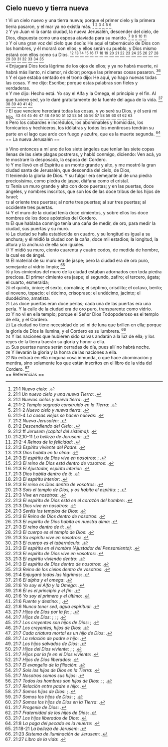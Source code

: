 == Cielo nuevo y tierra nueva ==

{{anchor|1}} <small>1</small> Vi un cielo nuevo y una tierra nueva; porque el primer cielo y la primera tierra pasaron, y el mar ya no existía más. <ref>21:1 ''Nuevo cielo'': {{lib|LU|15|7|1}}.</ref> <ref>21:1 ''Un nuevo cielo y una nueva Tierra'': {{lib|LU|135|5|4}}.</ref> <ref>21:1 ''Nuevos cielos y nueva tierra'': {{lib|LU|176|1|6}}.</ref> <ref>21:1-2 ''Templo sagrado construido en la Tierra'': {{lib|LU|55|1|1}}.</ref> <ref>21:1-2 ''Nuevo cielo y nueva tierra'': {{lib|LU|52|7|11}}.</ref> <ref>21:1-4 ''La cosas viejas se hacen nuevas'': {{lib|LU|55|6|4}}.</ref><br>
{{anchor|2}} <small>2</small> Y yo Juan vi la santa ciudad, la nueva Jerusalén, descender del cielo, de Dios, dispuesta como una esposa ataviada para su marido. <ref>21:2 ''Nueva Jerusalén'': {{lib|LU|176|1|6}}.</ref> <ref>21:2 ''Descendiendo del Cielo'': {{lib|LU|55|1|3}}.</ref> <ref>21:2 ff ''Jerusem (capital del sistema)'': {{lib|LU|15|7|5}}.</ref> <ref>21:2,10-11 ''La belleza de Jerusem'': {{lib|LU|46|4|5}}.</ref> <ref>21:2-4 ''Reinos de la felicidad'': {{lib|LU|121|5|11}}.</ref><br>
{{anchor|3}} <small>3</small> Y oí una gran voz del cielo que decía: He aquí el tabernáculo de Dios con los hombres, y él morará con ellos; y ellos serán su pueblo, y Dios mismo estará con ellos como su Dios. <ref>21:3 ''Espíritu viviente del Padre'': {{lib|LU|146|3|5}}.</ref> <ref>21:3 ''Dios habita en tu alma'': {{lib|LU|133|4|4}}.</ref> <ref>21:3 ''El espíritu de Dios vive en nosotros'': {{lib|LU|133|4|5}}; {{lib|LU|16|9|4}}.</ref> <ref>21:3 ''El reino de Dios está dentro de vosotros'': {{lib|LU|195|10|4}}.</ref> <ref>21:3 ''El Ajustador, espíritu interior'': {{lib|LU|107|4|7}}.</ref> <ref>21:3 ''Dios habita dentro de ti'': {{lib|LU|148|6|10}}.</ref> <ref>21:3 ''El espíritu interior'': {{lib|LU|134|4|7}}.</ref> <ref>21:3 ''El reino es Dios dentro de vosotros'': {{lib|LU|140|1|5}}.</ref> <ref>21:3 ''Sois el templo de Dios, y os habita el espíritu'': {{lib|LU|34|6|7}}; {{lib|LU|34|6|7}}.</ref> <ref>21:3 ''Vive en nosotros'': {{lib|LU|3|1|4}}.</ref> <ref>21:3 ''El espíritu de Dios está en el corazón del hombre'': {{lib|LU|131|10|4}}.</ref> <ref>21:3 ''Dios vive en nosotros'': {{lib|LU|12|7|12}}.</ref> <ref>21:3 ''Seréis los templos de Dios'': {{lib|LU|143|2|4}}.</ref> <ref>21:3 ''El Reino de Dios dentro de nosotros'': {{lib|LU|170|2|20}}.</ref> <ref>21:3 ''El espíritu de Dios habita en nuestra alma'': {{lib|LU|131|10|2}}.</ref> <ref>21:3 ''El reino dentro de ti'': {{lib|LU|170|1|8}}.</ref> <ref>21:3 ''El cuerpo es el templo de Dios'': {{lib|LU|1|4|2}}.</ref> <ref>21:3 ''Su espíritu vive en nosotros'': {{lib|LU|2|5|6}}.</ref> <ref>21:3 ''El cuerpo es el tabernáculo'': {{lib|LU|110|1|5}}.</ref> <ref>21:3 ''El espíritu en el hombre (Ajustador del Pensamiento)'': {{lib|LU|103|1|6}}.</ref> <ref>21:3 ''El espíritu de Dios vive en vosotros'': {{lib|LU|167|7|4}}.</ref> <ref>21:3 ''El espíritu viviendo dentro'': {{lib|LU|5|2|3}}.</ref> <ref>21:3 ''El espíritu de Dios dentro de nosotros'': {{lib|LU|141|2|1}}.</ref> <ref>21:3 ''Reino de los cielos dentro de vosotros'': {{lib|LU|108|6|2}}.</ref><br>
{{anchor|4}} <small>4</small> Enjugará Dios toda lágrima de los ojos de ellos; y ya no habrá muerte, ni habrá más llanto, ni clamor, ni dolor; porque las primeras cosas pasaron. <ref>21:4 ''Enjugará todas las lágrimas'': {{lib|LU|27|1|5}}.</ref><br>
{{anchor|5}} <small>5</small> Y el que estaba sentado en el trono dijo: He aquí, yo hago nuevas todas las cosas. Y me dijo: Escribe; porque estas palabras son fieles y verdaderas.<br>
{{anchor|6}} <small>6</small> Y me dijo: Hecho está. Yo soy el Alfa y la Omega, el principio y el fin. Al que tuviere sed, yo le daré gratuitamente de la fuente del agua de la vida. <ref>21:6 ''El alpha y el omega'': {{lib|LU|10|7|1}}.</ref> <ref>21:6 ''Yo soy el Alfa y la Omega'': {{lib|LU|128|1|10}}.</ref> <ref>21:6 ''Él es el principio y el fin'': {{lib|LU|2|1|5}}.</ref> <ref>21:6 ''Yo soy el primero y el último'': {{lib|LU|97|7|6}}.</ref> <ref>21:6 ''Fuente y destino'': {{lib|LU|2|1|2}}; {{lib|LU|2|1|2}}.</ref> <ref>21:6 ''Nunca tener sed, agua espiritual'': {{lib|LU|34|6|8}}.</ref><br>
{{anchor|7}} <small>7</small> El que venciere heredará todas las cosas, y yo seré su Dios, y él será mi hijo. <ref>21:7 ''Hijos de Dios por la fe'': {{lib|LU|141|2|2}}; {{lib|LU|40|6|1}}.</ref> <ref>21:7 ''Hijos de Dios'': {{lib|LU|142|5|2}}; {{lib|LU|170|2|20}}; {{lib|LU|34|6|10}}; {{lib|LU|8|6|4}}.</ref> <ref>21:7 ''Los creyentes son hijos de Dios'': {{lib|LU|180|1|6}}; {{lib|LU|181|2|14}}.</ref> <ref>21:7 ''Los creyentes, hijos de Dios'': {{lib|LU|181|2|12}}.</ref> <ref>21:7 ''Cada criatura mortal es un hijo de Dios'': {{lib|LU|196|0|2}}.</ref> <ref>21:7 ''La relación de padre e hijo'': {{lib|LU|131|10|8}}.</ref> <ref>21:7 ''Los hijos salvados de Dios'': {{lib|LU|170|2|8}}.</ref> <ref>21:7 ''Hijos del Dios viviente'': {{lib|LU|140|1|6}}; {{lib|LU|140|3|16}}; {{lib|LU|149|2|10}}.</ref> <ref>21:7 ''Hijos por la fe en el Dios viviente'': {{lib|LU|142|1|1}}.</ref> <ref>21:7 ''Hijos de Dios liberados'': {{lib|LU|170|2|20}}.</ref> <ref>21:7 ''El evangelio de la filiación'': {{lib|LU|190|3|1}}.</ref> <ref>21:7 ''Sois los hijos de Dios en la Tierra'': {{lib|LU|193|0|3}}.</ref> <ref>21:7 ''Nosotros somos sus hijos'': {{lib|LU|149|6|8}}.</ref> <ref>21:7 ''Todos los hombres son hijos de Dios'': {{lib|LU|190|5|4}}; {{lib|LU|193|1|2}}; {{lib|LU|99|5|5}}.</ref> <ref>21:7 ''Relación entre padre e hijo'': {{lib|LU|131|10|6}}.</ref> <ref>21:7 ''Somos hijos de Dios'': {{lib|LU|2|5|4}}; {{lib|LU|5|4|8}}.</ref> <ref>21:7 ''Somos los hijos de Dios'': {{lib|LU|131|10|2}}; {{lib|LU|141|4|2}}.</ref> <ref>21:7 ''Somos los hijos de Dios en la Tierra'': {{lib|LU|193|0|5}}.</ref> <ref>21:7 ''Progenie de Dios'': {{lib|LU|1|3|1}}.</ref> <ref>21:7 ''Fraternidad de los hijos de Dios'': {{lib|LU|153|2|4}}.</ref> <ref>21:7 ''Los hijos liberados de Dios'': {{lib|LU|143|2|7}}.</ref><br>
{{anchor|8}} <small>8</small> Pero los cobardes e incrédulos, los abominables y homicidas, los fornicarios y hechiceros, los idólatras y todos los mentirosos tendrán su parte en el lago que arde con fuego y azufre, que es la muerte segunda. <ref>21:8 ''La paga del pecado es la muerte'': {{lib|LU|46|8|4}}.</ref><br>
== La nueva Jerusalén ==

{{anchor|9}} <small>9</small> Vino entonces a mí uno de los siete ángeles que tenían las siete copas llenas de las siete plagas postreras, y habló conmigo, diciendo: Ven acá, yo te mostraré la desposada, la esposa del Cordero.<br>
{{anchor|10}} <small>10</small> Y me llevó en el Espíritu a un monte grande y alto, y me mostró la gran ciudad santa de Jerusalén, que descendía del cielo, de Dios,<br>
{{anchor|11}} <small>11</small> teniendo la gloria de Dios. Y su fulgor era semejante al de una piedra preciosísima, como piedra de jaspe, diáfana como el cristal.<br>
{{anchor|12}} <small>12</small> Tenía un muro grande y alto con doce puertas; y en las puertas, doce ángeles, y nombres inscritos, que son los de las doce tribus de los hijos de Israel;<br>
{{anchor|13}} <small>13</small> al oriente tres puertas; al norte tres puertas; al sur tres puertas; al occidente tres puertas.<br>
{{anchor|14}} <small>14</small> Y el muro de la ciudad tenía doce cimientos, y sobre ellos los doce nombres de los doce apóstoles del Cordero.<br>
{{anchor|15}} <small>15</small> El que hablaba conmigo tenía una caña de medir, de oro, para medir la ciudad, sus puertas y su muro.<br>
{{anchor|16}} <small>16</small> La ciudad se halla establecida en cuadro, y su longitud es igual a su anchura; y él midió la ciudad con la caña, doce mil estadios; la longitud, la altura y la anchura de ella son iguales.<br>
{{anchor|17}} <small>17</small> Y midió su muro, ciento cuarenta y cuatro codos, de medida de hombre, la cual es de ángel.<br>
{{anchor|18}} <small>18</small> El material de su muro era de jaspe; pero la ciudad era de oro puro, semejante al vidrio limpio; <ref>21:18-21 ''La belleza de Jerusem'': {{lib|LU|46|4|5}}.</ref><br>
{{anchor|19}} <small>19</small> y los cimientos del muro de la ciudad estaban adornados con toda piedra preciosa. El primer cimiento era jaspe; el segundo, zafiro; el tercero, ágata; el cuarto, esmeralda;<br>
{{anchor|20}} <small>20</small> el quinto, ónice; el sexto, cornalina; el séptimo, crisólito; el octavo, berilo; el noveno, topacio; el décimo, crisopraso; el undécimo, jacinto; el duodécimo, amatista.<br>
{{anchor|21}} <small>21</small> Las doce puertas eran doce perlas; cada una de las puertas era una perla. Y la calle de la ciudad era de oro puro, transparente como vidrio.<br>
{{anchor|22}} <small>22</small> Y no vi en ella templo; porque el Señor Dios Todopoderoso es el templo de ella, y el Cordero.<br>
{{anchor|23}} <small>23</small> La ciudad no tiene necesidad de sol ni de luna que brillen en ella; porque la gloria de Dios la ilumina, y el Cordero es su lumbrera. <ref>21:23 ''Sistema de iluminación de Jerusem'': {{lib|LU|46|1|4}}.</ref><br>
{{anchor|24}} <small>24</small> Y las naciones que hubieren sido salvas andarán a la luz de ella; y los reyes de la tierra traerán su gloria y honor a ella.<br>
{{anchor|25}} <small>25</small> Sus puertas nunca serán cerradas de día, pues allí no habrá noche.<br>
{{anchor|26}} <small>26</small> Y llevarán la gloria y la honra de las naciones a ella.<br>
{{anchor|27}} <small>27</small> No entrará en ella ninguna cosa inmunda, o que hace abominación y mentira, sino solamente los que están inscritos en el libro de la vida del Cordero. <ref>21:27 ''Libro de la vida'': {{lib|LU|27|5|1}}.</ref><br>
== Referencias ==

<references />
